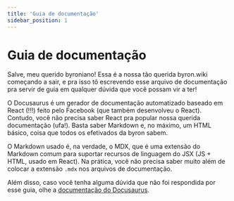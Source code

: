 ```yaml
---
title: 'Guia de documentação'
sidebar_position: 1
---
```


# Guia de documentação

Salve, meu querido byroniano! Essa é a nossa tão querida byron.wiki começando a sair, e pra isso tô escrevendo esse arquivo de documentação pra servir de guia em qualquer dúvida que você possam vir a ter!

O Docusaurus é um gerador de documentação automatizado baseado em React (!!!) feito pelo Facebook (que também desenvolveu o React). Contudo, você não precisa saber React pra popular nossa querida documentação (ufa!). Basta saber Markdown e, no máximo, um HTML básico, coisa que todos os efetivados da byron sabem.

O Markdown usado é, na verdade, o MDX, que é uma extensão do Markdown comum para suportar recursos de linguagem do JSX (JS + HTML, usado em React). Na prática, você não precisa saber muito além de colocar a extensão `.mdx` nos arquivos de documentação.

Além disso, caso você tenha alguma dúvida que não foi respondida por esse guia, olhe a [documentação do Docusaurus](https://docusaurus.io/docs/).
